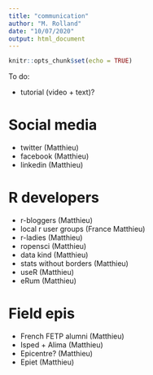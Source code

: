 ```yaml
---
title: "communication"
author: "M. Rolland"
date: "10/07/2020"
output: html_document
---
```


```r
knitr::opts_chunk$set(echo = TRUE)
```

To do:

* tutorial (video + text)?

# Social media

* twitter (Matthieu)
* facebook (Matthieu)
* linkedin (Matthieu)

# R developers

* r-bloggers (Matthieu)
* local r user groups (France Matthieu)
* r-ladies (Matthieu)
* ropensci (Matthieu)
* data kind (Matthieu)
* stats without borders (Matthieu)
* useR (Matthieu)
* eRum (Matthieu)

# Field epis

* French FETP alumni (Matthieu)
* Isped + Alima (Matthieu)
* Epicentre? (Matthieu)
* Epiet (Matthieu)


